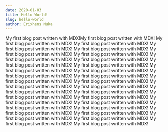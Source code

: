 ```yaml
---
date: 2020-01-03
title: Hello World!
slug: hello-world
author: Erixhens Muka
---
```


My first blog post written with MDX!My first blog post written with MDX!
My first blog post written with MDX!
My first blog post written with MDX!
My first blog post written with MDX!
My first blog post written with MDX!
My first blog post written with MDX!
My first blog post written with MDX!
My first blog post written with MDX!
My first blog post written with MDX!
My first blog post written with MDX!
My first blog post written with MDX!
My first blog post written with MDX!
My first blog post written with MDX!
My first blog post written with MDX!
My first blog post written with MDX!
My first blog post written with MDX!
My first blog post written with MDX!
My first blog post written with MDX!
My first blog post written with MDX!
My first blog post written with MDX!
My first blog post written with MDX!
My first blog post written with MDX!
My first blog post written with MDX!
My first blog post written with MDX!
My first blog post written with MDX!
My first blog post written with MDX!
My first blog post written with MDX!
My first blog post written with MDX!
My first blog post written with MDX!
My first blog post written with MDX!
My first blog post written with MDX!
My first blog post written with MDX!
My first blog post written with MDX!


